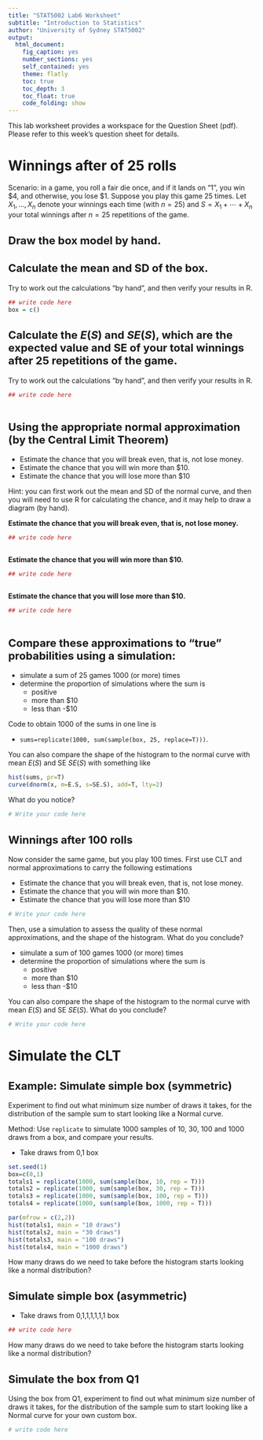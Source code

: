 ```yaml
---
title: "STAT5002 Lab6 Worksheet"
subtitle: "Introduction to Statistics"
author: "University of Sydney STAT5002"
output:
  html_document:
    fig_caption: yes
    number_sections: yes
    self_contained: yes
    theme: flatly
    toc: true
    toc_depth: 3
    toc_float: true
    code_folding: show
---
```

<style>
h2 { /* Header 2 */
    font-size: 22px
}
</style>

This lab worksheet provides a workspace for the Question Sheet (pdf). Please refer to this week's question sheet for details.

# Winnings after of 25 rolls


Scenario: in a game, you roll a fair die once, and if it lands on "1", you win \$4, and otherwise, you lose \$1. Suppose you play this game 25 times. Let $X_1,\ldots,X_n$ denote your winnings each
time (with $n=25$) and $S=X_1+\cdots+X_n$ your total winnings after $n=25$ repetitions of the game.

## Draw the box model by hand.

## Calculate the mean and SD of the box.

Try to work out the calculations "by hand", and then verify your results in R.

```r
## write code here
box = c()


```

## Calculate the $E(S)$ and $SE(S)$, which are the expected value and SE of your total winnings after 25 repetitions of the game.

Try to work out the calculations "by hand", and then verify your results in R.

```r
## write code here



```

## Using the appropriate normal approximation (by the Central Limit Theorem)

- Estimate the chance that you will break even, that is, not lose money. 
- Estimate the chance that you will win more than \$10.
- Estimate the chance that you will lose more than \$10

Hint: you can first work out the mean and SD of the normal curve, and then you will need to use R for calculating the chance, and it may help to draw a diagram (by hand).

**Estimate the chance that you will break even, that is, not lose money.**

```r
## write code here



```


**Estimate the chance that you will win more than \$10.**

```r
## write code here



```


**Estimate the chance that you will lose more than \$10.**

```r
## write code here



```

## Compare these approximations to "true" probabilities using a simulation:

  - simulate a sum of 25 games 1000 (or more) times
  - determine the proportion of simulations where the sum is
    - positive
	- more than \$10
	- less than -\$10
	
Code to obtain 1000 of the sums in one line is 

- `sums=replicate(1000, sum(sample(box, 25, replace=T)))`.

You can also compare the shape of the histogram to the normal curve with mean $E(S)$
and SE $SE(S)$ with something like
```r
hist(sums, pr=T)
curve(dnorm(x, m=E.S, s=SE.S), add=T, lty=2)
```
What do you notice?


```r
# Write your code here


```

## Winnings after 100 rolls

Now consider the same game, but you play 100 times. First use CLT and normal approximations to carry the following estimations

- Estimate the chance that you will break even, that is, not lose money. 
- Estimate the chance that you will win more than \$10.
- Estimate the chance that you will lose more than \$10

```r
# Write your code here


```

Then, use a simulation to assess the quality of these normal approximations, and the shape of the histogram. What do you conclude?

  - simulate a sum of 100 games 1000 (or more) times
  - determine the proportion of simulations where the sum is
    - positive
	- more than \$10
	- less than -\$10
	
You can also compare the shape of the histogram to the normal curve with mean $E(S)$
and SE $SE(S)$. What do you conclude?

```r
# Write your code here


```


# Simulate the CLT 

## Example: Simulate simple box (symmetric)

Experiment to find out what minimum size number of draws it takes, for the distribution of the sample sum to start looking like a Normal curve.

Method: Use `replicate` to simulate 1000 samples of 10, 30, 100 and 1000 draws from a box, and compare your results.

- Take draws from 0,1 box
```r
set.seed(1)
box=c(0,1)
totals1 = replicate(1000, sum(sample(box, 10, rep = T)))
totals2 = replicate(1000, sum(sample(box, 30, rep = T)))
totals3 = replicate(1000, sum(sample(box, 100, rep = T)))
totals4 = replicate(1000, sum(sample(box, 1000, rep = T)))

par(mfrow = c(2,2))
hist(totals1, main = "10 draws")
hist(totals2, main = "30 draws")
hist(totals3, main = "100 draws")
hist(totals4, main = "1000 draws")
```

How many draws do we need to take before the histogram starts looking like a normal distribution?

## Simulate simple box (asymmetric)

- Take draws from 0,1,1,1,1,1,1 box
```r
## write code here

```

How many draws do we need to take before the histogram starts looking like a normal distribution?

## Simulate the box from Q1

Using the box from Q1, experiment to find out what minimum size number of draws it takes, for the distribution of the sample sum to start looking like a Normal curve for your own custom box.

```r
# write code here

```

